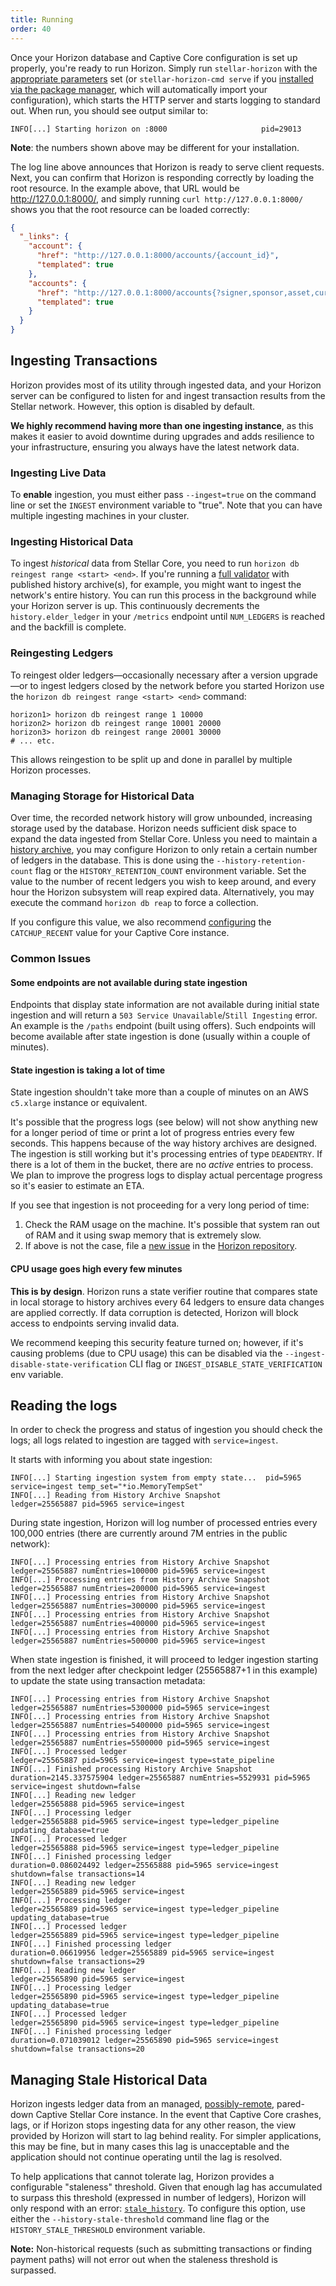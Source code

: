 ```yaml
---
title: Running
order: 40
---
```




Once your Horizon database and Captive Core configuration is set up properly, you're ready to run Horizon. Simply run `stellar-horizon` with the [appropriate parameters](./configuring.mdx#parameters) set (or `stellar-horizon-cmd serve` if you [installed via the package manager](./installing.mdx#package-manager), which will automatically import your configuration), which starts the HTTP server and starts logging to standard out. When run, you should see output similar to:

<CodeExample>

```
INFO[...] Starting horizon on :8000                     pid=29013
```

</CodeExample>

**Note**: the numbers shown above may be different for your installation.

The log line above announces that Horizon is ready to serve client requests. Next, you can confirm that Horizon is responding correctly by loading the root resource. In the example above, that URL would be http://127.0.0.1:8000/, and simply running `curl http://127.0.0.1:8000/` shows you that the root resource can be loaded correctly:

<CodeExample>

```json
{
  "_links": {
    "account": {
      "href": "http://127.0.0.1:8000/accounts/{account_id}",
      "templated": true
    },
    "accounts": {
      "href": "http://127.0.0.1:8000/accounts{?signer,sponsor,asset,cursor,limit,order}",
      "templated": true
    }
  }
}
```

</CodeExample>


## Ingesting Transactions
Horizon provides most of its utility through ingested data, and your Horizon server can be configured to listen for and ingest transaction results from the Stellar network. However, this option is disabled by default.

**We highly recommend having more than one ingesting instance**, as this makes it easier to avoid downtime during upgrades and adds resilience to your infrastructure, ensuring you always have the latest network data.


### Ingesting Live Data 
To **enable** ingestion, you must either pass `--ingest=true` on the command line or set the `INGEST` environment variable to "true". Note that you can have multiple ingesting machines in your cluster.

### Ingesting Historical Data
To ingest *historical* data from Stellar Core, you need to run `horizon db reingest range <start> <end>`. If you're running a [full validator](../run-core-node/index.mdx#full-validator) with published history archive(s), for example, you might want to ingest the network's entire history. You can run this process in the background while your Horizon server is up. This continuously decrements the `history.elder_ledger` in your `/metrics` endpoint until `NUM_LEDGERS` is reached and the backfill is complete.

### Reingesting Ledgers

To reingest older ledgers—occasionally necessary after a version upgrade—or to ingest ledgers closed by the network before you started Horizon use the `horizon db reingest range <start> <end>` command:

<CodeExample>

```
horizon1> horizon db reingest range 1 10000
horizon2> horizon db reingest range 10001 20000
horizon3> horizon db reingest range 20001 30000
# ... etc.
```

</CodeExample>

This allows reingestion to be split up and done in parallel by multiple Horizon processes.


### Managing Storage for Historical Data
Over time, the recorded network history will grow unbounded, increasing storage used by the database. Horizon needs sufficient disk space to expand the data ingested from Stellar Core. Unless you need to maintain a [history archive](../run-core-node/publishing-history-archives.mdx), you may configure Horizon to only retain a certain number of ledgers in the database. This is done using the `--history-retention-count` flag or the `HISTORY_RETENTION_COUNT` environment variable. Set the value to the number of recent ledgers you wish to keep around, and every hour the Horizon subsystem will reap expired data. Alternatively, you may execute the command `horizon db reap` to force a collection.

If you configure this value, we also recommend [configuring](./configuring.mdx#configuring-captive-core) the `CATCHUP_RECENT` value for your Captive Core instance. 

### Common Issues

#### Some endpoints are not available during state ingestion
Endpoints that display state information are not available during initial state ingestion and will return a `503 Service Unavailable`/`Still Ingesting` error. An example is the `/paths` endpoint (built using offers). Such endpoints will become available after state ingestion is done (usually within a couple of minutes).

#### State ingestion is taking a lot of time
State ingestion shouldn't take more than a couple of minutes on an AWS `c5.xlarge` instance or equivalent.

It's possible that the progress logs (see below) will not show anything new for a longer period of time or print a lot of progress entries every few seconds. This happens because of the way history archives are designed. The ingestion is still working but it's processing entries of type `DEADENTRY`. If there is a lot of them in the bucket, there are no _active_ entries to process. We plan to improve the progress logs to display actual percentage progress so it's easier to estimate an ETA.

If you see that ingestion is not proceeding for a very long period of time:

  1. Check the RAM usage on the machine. It's possible that system ran out of RAM and it using swap memory that is extremely slow.
  2. If above is not the case, file a [new issue](https://github.com/stellar/go/issues/new/choose) in the [Horizon repository](https://github.com/stellar/go/tree/master/services/horizon).

#### CPU usage goes high every few minutes
**This is by design**. Horizon runs a state verifier routine that compares state in local storage to history archives every 64 ledgers to ensure data changes are applied correctly. If data corruption is detected, Horizon will block access to endpoints serving invalid data.

We recommend keeping this security feature turned on; however, if it's causing problems (due to CPU usage) this can be disabled via the `--ingest-disable-state-verification` CLI flag or `INGEST_DISABLE_STATE_VERIFICATION` env variable.


## Reading the logs

In order to check the progress and status of ingestion you should check the logs; all logs related to ingestion are tagged with `service=ingest`.

It starts with informing you about state ingestion:

<CodeExample>

```
INFO[...] Starting ingestion system from empty state...  pid=5965 service=ingest temp_set="*io.MemoryTempSet"
INFO[...] Reading from History Archive Snapshot         ledger=25565887 pid=5965 service=ingest
```

</CodeExample>

During state ingestion, Horizon will log number of processed entries every 100,000 entries (there are currently around 7M entries in the public network):

<CodeExample>

```
INFO[...] Processing entries from History Archive Snapshot  ledger=25565887 numEntries=100000 pid=5965 service=ingest
INFO[...] Processing entries from History Archive Snapshot  ledger=25565887 numEntries=200000 pid=5965 service=ingest
INFO[...] Processing entries from History Archive Snapshot  ledger=25565887 numEntries=300000 pid=5965 service=ingest
INFO[...] Processing entries from History Archive Snapshot  ledger=25565887 numEntries=400000 pid=5965 service=ingest
INFO[...] Processing entries from History Archive Snapshot  ledger=25565887 numEntries=500000 pid=5965 service=ingest
```

</CodeExample>

When state ingestion is finished, it will proceed to ledger ingestion starting from the next ledger after checkpoint ledger (25565887+1 in this example) to update the state using transaction metadata:

<CodeExample>

```
INFO[...] Processing entries from History Archive Snapshot  ledger=25565887 numEntries=5300000 pid=5965 service=ingest
INFO[...] Processing entries from History Archive Snapshot  ledger=25565887 numEntries=5400000 pid=5965 service=ingest
INFO[...] Processing entries from History Archive Snapshot  ledger=25565887 numEntries=5500000 pid=5965 service=ingest
INFO[...] Processed ledger                              ledger=25565887 pid=5965 service=ingest type=state_pipeline
INFO[...] Finished processing History Archive Snapshot  duration=2145.337575904 ledger=25565887 numEntries=5529931 pid=5965 service=ingest shutdown=false
INFO[...] Reading new ledger                            ledger=25565888 pid=5965 service=ingest
INFO[...] Processing ledger                             ledger=25565888 pid=5965 service=ingest type=ledger_pipeline updating_database=true
INFO[...] Processed ledger                              ledger=25565888 pid=5965 service=ingest type=ledger_pipeline
INFO[...] Finished processing ledger                    duration=0.086024492 ledger=25565888 pid=5965 service=ingest shutdown=false transactions=14
INFO[...] Reading new ledger                            ledger=25565889 pid=5965 service=ingest
INFO[...] Processing ledger                             ledger=25565889 pid=5965 service=ingest type=ledger_pipeline updating_database=true
INFO[...] Processed ledger                              ledger=25565889 pid=5965 service=ingest type=ledger_pipeline
INFO[...] Finished processing ledger                    duration=0.06619956 ledger=25565889 pid=5965 service=ingest shutdown=false transactions=29
INFO[...] Reading new ledger                            ledger=25565890 pid=5965 service=ingest
INFO[...] Processing ledger                             ledger=25565890 pid=5965 service=ingest type=ledger_pipeline updating_database=true
INFO[...] Processed ledger                              ledger=25565890 pid=5965 service=ingest type=ledger_pipeline
INFO[...] Finished processing ledger                    duration=0.071039012 ledger=25565890 pid=5965 service=ingest shutdown=false transactions=20
```

</CodeExample>


## Managing Stale Historical Data

Horizon ingests ledger data from an managed, [possibly-remote](./configuring.mdx#remote-captive-core), pared-down Captive Stellar Core instance. In the event that Captive Core crashes, lags, or if Horizon stops ingesting data for any other reason, the view provided by Horizon will start to lag behind reality. For simpler applications, this may be fine, but in many cases this lag is unacceptable and the application should not continue operating until the lag is resolved.

To help applications that cannot tolerate lag, Horizon provides a configurable "staleness" threshold. Given that enough lag has accumulated to surpass this threshold (expressed in number of ledgers), Horizon will only respond with an error: [`stale_history`](https://github.com/stellar/go/blob/master/services/horizon/internal/docs/reference/errors/stale-history.md). To configure this option, use either the `--history-stale-threshold` command line flag or the `HISTORY_STALE_THRESHOLD` environment variable.

**Note:** Non-historical requests (such as submitting transactions or finding payment paths) will not error out when the staleness threshold is surpassed.
